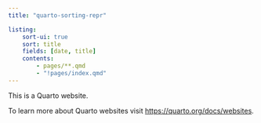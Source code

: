 ```yaml
---
title: "quarto-sorting-repr"

listing:
    sort-ui: true
    sort: title
    fields: [date, title]
    contents:
        - pages/**.qmd
        - "!pages/index.qmd"
---
```


This is a Quarto website.

To learn more about Quarto websites visit <https://quarto.org/docs/websites>.
